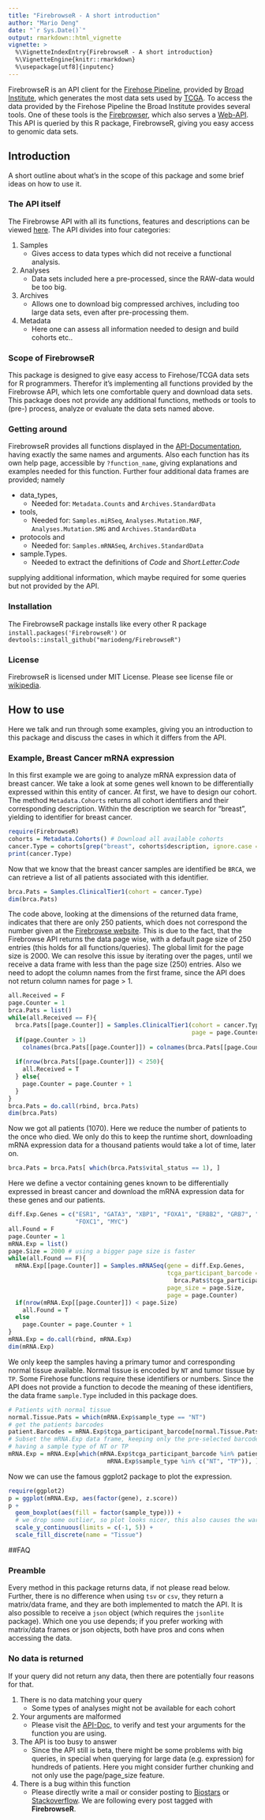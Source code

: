 ```yaml
---
title: "FirebrowseR - A short introduction"
author: "Mario Deng"
date: "`r Sys.Date()`"
output: rmarkdown::html_vignette
vignette: >
  %\VignetteIndexEntry{FirebrowseR - A short introduction}
  %\VignetteEngine{knitr::rmarkdown}
  %\usepackage[utf8]{inputenc}
---
```


FirebrowseR is an API client for the [Firehose Pipeline](http://gdac.broadinstitute.org/), provided by [Broad Institute](https://www.broadinstitute.org/), which generates the most data sets used by [TCGA](https://tcga-data.nci.nih.gov/tcga/). To access the data provided by the Firehose Pipeline the Broad Institute provides several tools. One of these tools is the [Firebrowser](http://firebrowse.org/), which also serves a [Web-API](http://firebrowse.org/api-docs/). This API is queried by this R package, FirebrowseR, giving you easy access to genomic data sets.

## Introduction
A short outline about what's in the scope of this package and some brief ideas on how to use it.

### The API itself
The Firebrowse API with all its functions, features and descriptions can be viewed [here](http://firebrowse.org/api-docs/). The API divides into four categories:

1. Samples
    * Gives access to data types which did not receive a functional analysis.
1. Analyses
    * Data sets included here a pre-processed, since the RAW-data would be too big.
1. Archives
    * Allows one to download big compressed archives, including too large data sets, even after pre-processing them.
1. Metadata
    * Here one can assess all information needed to design and build cohorts etc..

### Scope of FirebrowseR
This package is designed to give easy access to Firehose/TCGA data sets for R programmers. Therefor it's implementing all functions provided by the Firebrowse API, which lets one comfortable query and download data sets. This package does not provide any additional functions, methods or tools to (pre-) process, analyze or evaluate the data sets named above.

### Getting around
FirebrowseR provides all functions displayed in the [API-Documentation](http://firebrowse.org/api-docs/), having exactly the same names and arguments. Also each function has its own help page, accessible by `?function_name`, giving explanations and examples needed for this function. Further four additional data frames are provided; namely

* data_types,
    * Needed for: `Metadata.Counts` and `Archives.StandardData`
* tools,
    * Needed for: `Samples.miRSeq`, `Analyses.Mutation.MAF`,
    `Analyses.Mutation.SMG` and `Archives.StandardData`
* protocols and
    * Needed for: `Samples.mRNASeq`, `Archives.StandardData`
* sample.Types.
    * Needed to extract the definitions of _Code_ and _Short.Letter.Code_

supplying additional information, which maybe required for some queries but not provided by the API.

### Installation
The FirebrowseR package installs like every other R package `install.packages('FirebrowseR')` or `devtools::install_github("mariodeng/FirebrowseR")`

### License
FirebrowseR is licensed under MIT License. Please see license file or [wikipedia](https://en.wikipedia.org/wiki/MIT_License).

## How to use
Here we talk and run through some examples, giving you an introduction to this package and discuss the cases in which it differs from the API.

### Example, Breast Cancer mRNA expression
In this first example we are going to analyze mRNA expression data of breast cancer. We take a look at some genes well known to be differentially expressed within this entity of cancer.
At first, we have to design our cohort. The method `Metadata.Cohorts` returns all cohort identifiers and their corresponding description. Within the description we search for "breast", yielding to identifier for breast cancer.
```r
require(FirebrowseR)
cohorts = Metadata.Cohorts() # Download all available cohorts
cancer.Type = cohorts[grep("breast", cohorts$description, ignore.case = T), 1]
print(cancer.Type)
```

Now that we know that the breast cancer samples are identified be `BRCA`, we can retrieve a list of all patients associated with this identifier.
```r
brca.Pats = Samples.ClinicalTier1(cohort = cancer.Type)
dim(brca.Pats)
```

The code above, looking at the dimensions of the returned data frame, indicates that there are only 250 patients, which does not correspond the number given at the [Firebrowse website](http://firebrowse.org/). This is due to the fact, that the Firebrowse API returns the data page wise, with a default page size of 250 entries (this holds for all functions/queries). The global limit for the page size is 2000.
We can resolve this issue by iterating over the pages, until we receive a data frame with less than the page size (250) entries. Also we need to adopt the column names from the first frame, since the API does not return column names for page > 1.
```r
all.Received = F
page.Counter = 1
brca.Pats = list()
while(all.Received == F){
  brca.Pats[[page.Counter]] = Samples.ClinicalTier1(cohort = cancer.Type,
                                                    page = page.Counter)
  if(page.Counter > 1)
    colnames(brca.Pats[[page.Counter]]) = colnames(brca.Pats[[page.Counter-1]])
  
  if(nrow(brca.Pats[[page.Counter]]) < 250){
    all.Received = T
  } else{
    page.Counter = page.Counter + 1
  }
}
brca.Pats = do.call(rbind, brca.Pats)
dim(brca.Pats)
```

Now we got all patients (1070).
Here we reduce the number of patients to the once who died. We only do this to keep the runtime short, downloading mRNA expression data for a thousand patients would take a lot of time, later on.
```r
brca.Pats = brca.Pats[ which(brca.Pats$vital_status == 1), ]
```
Here we define a vector containing genes known to be differentially expressed in breast cancer and download the mRNA expression data for these genes and our patients.
```r
diff.Exp.Genes = c("ESR1", "GATA3", "XBP1", "FOXA1", "ERBB2", "GRB7", "EGFR",
                   "FOXC1", "MYC")
all.Found = F
page.Counter = 1
mRNA.Exp = list()
page.Size = 2000 # using a bigger page size is faster
while(all.Found == F){
  mRNA.Exp[[page.Counter]] = Samples.mRNASeq(gene = diff.Exp.Genes,
                                             tcga_participant_barcode =
                                               brca.Pats$tcga_participant_barcode,
                                             page_size = page.Size,
                                             page = page.Counter)
  if(nrow(mRNA.Exp[[page.Counter]]) < page.Size)
    all.Found = T
  else
    page.Counter = page.Counter + 1
}
mRNA.Exp = do.call(rbind, mRNA.Exp)
dim(mRNA.Exp)
```

We only keep the samples having a primary tumor and corresponding normal tissue available. Normal tissue is encoded by `NT` and tumor tissue by `TP`. Some Firehose functions require these identifiers or numbers. Since the API does not provide a function to decode the meaning of these identifiers, the data frame `sample.Type` included in this package does.
```r
# Patients with normal tissue
normal.Tissue.Pats = which(mRNA.Exp$sample_type == "NT")
# get the patients barcodes
patient.Barcodes = mRNA.Exp$tcga_participant_barcode[normal.Tissue.Pats] 
# Subset the mRNA.Exp data frame, keeping only the pre-selected barcodes AND
# having a sample type of NT or TP
mRNA.Exp = mRNA.Exp[which(mRNA.Exp$tcga_participant_barcode %in% patient.Barcodes &
                            mRNA.Exp$sample_type %in% c("NT", "TP")), ]
```

Now we can use the famous ggplot2 package to plot the expression.
```r
require(ggplot2)
p = ggplot(mRNA.Exp, aes(factor(gene), z.score))
p +
  geom_boxplot(aes(fill = factor(sample_type))) +
  # we drop some outlier, so plot looks nicer, this also causes the warning
  scale_y_continuous(limits = c(-1, 5)) +
  scale_fill_discrete(name = "Tissue")
```

##FAQ

### Preamble
Every method in this package returns data, if not please read below. Further, there is no difference when using `tsv` or `csv`, they return a matrix/data frame, and they are both implemented to match the API. It is also possible to receive a `json` object (which requires the `jsonlite` package). Which one you use depends; if you prefer working with matrix/data frames or json objects, both have pros and cons when accessing the data.

### No data is returned
If your query did not return any data, then there are potentially four reasons for that.

1. There is no data matching your query
    * Some types of analyses might not be available for each cohort
1. Your arguments are malformed
    * Please visit the [API-Doc](http://firebrowse.org/api-docs/), to verify and test your arguments for the function you are using.
1. The API is too busy to answer
    * Since the API still is beta, there might be some problems with big queries, in special when querying for large data (e.g. expression) for hundreds of patients. Here you might consider further chunking and not only use the page/page_size feature.
1. There is a bug within this function
    * Please directly write a mail or consider posting to [Biostars](https://www.biostars.org/) or [Stackoverflow](https://stackoverflow.com/). We are following every post tagged with __FirebrowseR__.
